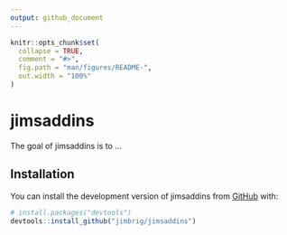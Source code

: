 ```yaml
---
output: github_document
---
```


<!-- README.md is generated from README.Rmd. Please edit that file -->

```r
knitr::opts_chunk$set(
  collapse = TRUE,
  comment = "#>",
  fig.path = "man/figures/README-",
  out.width = "100%"
)
```

# jimsaddins

<!-- badges: start -->
<!-- badges: end -->

The goal of jimsaddins is to ...

## Installation

You can install the development version of jimsaddins from [GitHub](https://github.com/) with:

``` r
# install.packages("devtools")
devtools::install_github("jimbrig/jimsaddins")
```

